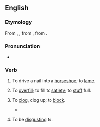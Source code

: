 ==English==

===Etymology===
From {{der|en|fro|encloyer}}, {{m|fro|encloer|t=to drive in a nail}}, from {{der|en|ML.|inclavare}}, from {{der|en|la|-}} {{af|la|in-|clavus|t2=nail|nocat=1}}.

===Pronunciation===
* {{IPA|en|/əˈklɔɪ/}}

===Verb===
{{en-verb}}

# {{lb|en|transitive|obsolete}} To drive a nail into a [[horseshoe]]; to [[lame]].
# {{lb|en|transitive|obsolete}} To [[overfill]]; to fill to [[satiety]]; to [[stuff]] full.
# {{lb|en|transitive|obsolete}} To [[clog]], clog up; to [[block]].
#* {{quote-book|en|year=1590|author=Edmund Spenser|title=The Faerie Queene|section=II.vii|passage=At the well head the purest streames arise: / But mucky filth his braunching armes annoyes, / And with vncomely weedes the gentle waue '''accloyes'''.}}
# {{lb|en|transitive|archaic}} To be [[disgust]]ing to.